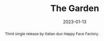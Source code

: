 ---
title: The Garden
tags:
    - music
abstract: Third single release by Italian duo Happy Face Factory.
role: Songwriter, Producer
date: 2023-01-13
client: Happy Face Factory
---